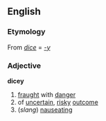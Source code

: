 ==English==
===Etymology===
From ''[[dice]]'' = ''[[-y]]''

===Adjective===
'''dicey'''
# [[fraught]] with [[danger]]
# of [[uncertain]], [[risky]] [[outcome]]
# (''slang'') [[nauseating]]